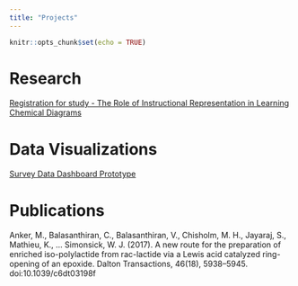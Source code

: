 ```yaml
---
title: "Projects"
---
```


```r
knitr::opts_chunk$set(echo = TRUE)
```

# Research

[Registration for study - The Role of Instructional Representation in Learning Chemical Diagrams](https://doi.org/10.17605/OSF.IO/J7AZV)

# Data Visualizations

[Survey Data Dashboard Prototype](https://kmathieu.shinyapps.io/TAMUC_Wellness_Survey/)


# Publications

Anker, M., Balasanthiran, C., Balasanthiran, V., Chisholm, M. H., Jayaraj, S., Mathieu, K., … Simonsick, W. J. (2017). A new route for the preparation of enriched iso-polylactide from rac-lactide via a Lewis acid catalyzed ring-opening of an epoxide. Dalton Transactions, 46(18), 5938–5945. doi:10.1039/c6dt03198f
